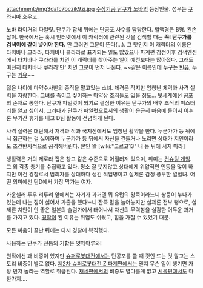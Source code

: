 attachment:/img3dafc7bczik9zj.jpg
[[수장기공 단쿠가 노바]]의 등장인물. 성우는 [[쿠와시마 호우코]].

노바 라이거의 파일럿. 단쿠가 합체 뒤에는 단공포 사수를 담당한다. 혈액형은 B형. 왼손잡이. 한국에서는 혹시 인터넷에서 이 캐릭터에 관련된 것을 검색할 때는 '''꼭! 단쿠가를 검색어에 같이 넣어야 한다.''' 안 그러면 그분이 뜬다(…).
그 탓인지 이 캐릭터의 이름은 타치바나 크라라, 타치바나 클라라로 표기되는 일도 많았으나  파계편 참전이후 검색엔진에서 타치바나 쿠라라를 치면 이 캐릭터를 찾아주는 일이 예전보다는 많아졌다. 그래도 여전히 타치바나 쿠라라'만' 치면 그분이 먼저 나온다. ~~같은 이름인데 누구는 [[빈유]], 누구는 [[거유]]~~

젊은 나이에 마약수사반의 중직을 맡고있는 소녀. 체격은 작지만 엄청난 체력과 사격 실력을 자랑한다. 그녀를 죽이고 싶어하는 마약상 조직들도 있을 정도... 뒷세계에선 공포의 존재로 통한다. 단쿠가 파일럿이 되기로 결심한 이유는 단쿠가의 배후 조직의 미스터리를 알고 싶어서. 그러다가 단쿠가 파일럿으로서의 생활이 은근히 마음에 들어서 이후론 무기간 휴가를 내고 D팀 활동에 전념하게 된다. 

사격 실력은 대단해서 저격과 적과 국지전에서도 엄청난 활약을 한다. 누군가가 등 뒤에서 접근하는 걸 싫어하며 누군가가 등 뒤에서 자신을 건들거나 노리면 상대가 지인이라도 조건반사적으로 공격해버린다. 본인 왈 [wiki:"고르고13" 내 등 뒤에 서지 마라]

생활력은 거의 제로라 집은 창고 같은 수준으로 어질러져 있으며, 취미는 [[건슈팅 게임]]. 그 외 각종 총기를 수집하고 있다. 평소 잘 웃지않고 상대에게 위압적인 언동을 많이 하지만 이건 경찰로서 범죄자를 상대하다 생긴 직업병이고 실제론 감정 풍부한 열혈녀. 어떤 의미에선 팀D에서 가장 막가는 여자.

카운셀러 루우 리루리 앞에서는 자기가 과거엔 뭐 유럽의 왕족이라느니 쌍둥이 누나가 있는데 나는 집이 싫어서 가출을 했다느니 잔뜩 말을 늘어놓지만 실제론 전부 뻥으로, 실제론 치안이 안 좋은 일본의 슬럼가에서 태어나서 자신의 무력함을 실감한 어두운 과거를 가지고 있다. [[경찰]]이 된 이유는 취업도 쉬웠고, 힘을 가질 수 있었기 때문.

모든 싸움이 끝난 뒤에는 다시 경찰에 복직했다.

사용하는 단쿠가 전통의 기합은 얏떼야루와!

원작에선 꽤 비중이 있지만 [[슈퍼로봇대전]]에서는 단공포를 쏠 때 컷인 뜨는 것 말고는 스토리 비중이 별로 없다. [[제2차 슈퍼로봇대전 Z 파계편]]에서는 왠지 무슨 일이 생기면 가장 먼저 놀라는 역할로 취급된다. [[재세편]]에서의 비중도 별다를게 없고 [[시옥편]]에서도 마찬가지....

